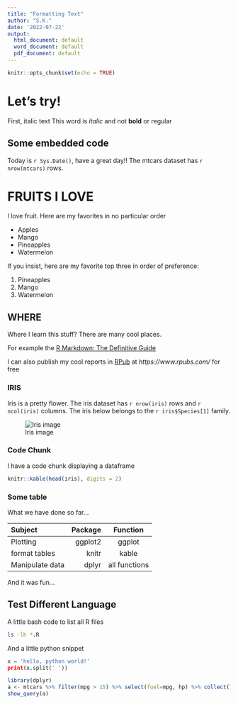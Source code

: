 ```yaml
---
title: "Formatting Text"
author: "S.K."
date: '2022-07-22'
output:
  html_document: default
  word_document: default
  pdf_document: default
---
```


```r
knitr::opts_chunk$set(echo = TRUE)
```

# Let's try!

First, italic text
This word is *italic* and not **bold** or regular

## Some embedded code 

Today is `r Sys.Date()`, have a great day!!
The mtcars dataset has `r nrow(mtcars)` rows.


# FRUITS I LOVE

I love fruit. Here are my favorites in no particular order

* Apples
* Mango
* Pineapples
* Watermelon

If you insist, here are my favorite top three in order of preference:

1. Pineapples
1. Mango
1. Watermelon

## WHERE 

Where I learn this stuff? There are many cool places.

For example the [R Markdown: The Definitive Guide](https://bookdown.org/yihui/rmarkdown/documents.html)

I can also publish my cool reports in [RPub](https://www.rpubs.com/)  at *https://www.rpubs.com/* for free

### IRIS

Iris is a pretty flower. The iris dataset has `r nrow(iris)` rows and `r ncol(iris)` columns. 
The iris below belongs to the `r iris$Species[1]` family.

![Iris image](/Users/apple/Google Drive (skuzulugil@gmail.com)/MSC2011H/Iris.jpg)


### Code Chunk

I have a code chunk displaying a dataframe

```r
knitr::kable(head(iris), digits = 2)
```

### Some table

What we have done so far...

|Subject|Package|Function|
|:------|-------:|:-------:|
|Plotting|ggplot2|ggplot|
|format tables|knitr|kable|
|Manipulate data|dplyr|all functions|


And it was fun...


## Test Different Language

A little bash code to list all R files 

```bash
ls -lh *.R
```

And a little python snippet

```python
x = 'hello, python world!‘
print(x.split(' '))
```

```r
library(dplyr)
a <- mtcars %>% filter(mpg > 15) %>% select(fuel=mpg, hp) %>% collect()
show_query(a)
```
